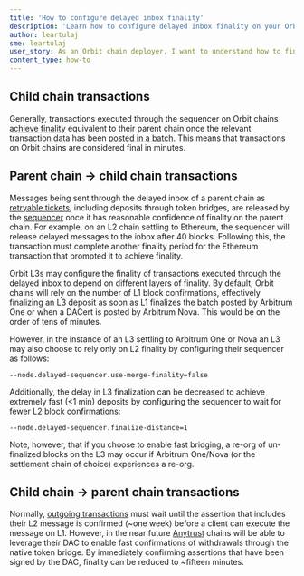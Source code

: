 ```yaml
---
title: 'How to configure delayed inbox finality'
description: 'Learn how to configure delayed inbox finality on your Orbit chain.'
author: leartulaj
sme: leartulaj
user_story: As an Orbit chain deployer, I want to understand how to fine-tune parameters associated with delayed inbox finality on my Orbit chain.
content_type: how-to
---
```


## Child chain transactions

Generally, transactions executed through the sequencer on Orbit chains [achieve finality](/how-arbitrum-works/02-transaction-lifecycle.mdx) equivalent to their parent chain once the relevant transaction data has been [posted in a batch](/how-arbitrum-works/05-validation-and-proving/02-rollup-protocol.mdx). This means that transactions on Orbit chains are considered final in minutes.

## Parent chain → child chain transactions

Messages being sent through the delayed inbox of a parent chain as [retryable tickets](/how-arbitrum-works/10-l1-to-l2-messaging.mdx#retryable-tickets), including deposits through token bridges, are released by the [sequencer](/how-arbitrum-works/03-sequencer.mdx) once it has reasonable confidence of finality on the parent chain. For example, on an L2 chain settling to Ethereum, the sequencer will release delayed messages to the inbox after 40 blocks. Following this, the transaction must complete another finality period for the Ethereum transaction that prompted it to achieve finality.

Orbit L3s may configure the finality of transactions executed through the delayed inbox to depend on different layers of finality. By default, Orbit chains will rely on the number of L1 block confirmations, effectively finalizing an L3 deposit as soon as L1 finalizes the batch posted by <a data-quicklook-from="arbitrum-one">Arbitrum One</a> or when a <a data-quicklook-from="data-availability-certificate">DACert</a> is posted by <a data-quicklook-from="arbitrum-nova">Arbitrum Nova</a>. This would be on the order of tens of minutes.

However, in the instance of an L3 settling to Arbitrum One or Nova an L3 may also choose to rely only on L2 finality by configuring their sequencer as follows:

```
--node.delayed-sequencer.use-merge-finality=false
```

Additionally, the delay in L3 finalization can be decreased to achieve extremely fast (\<1 min) deposits by configuring the sequencer to wait for fewer L2 block confirmations:

```
--node.delayed-sequencer.finalize-distance=1
```

Note, however, that if you choose to enable fast bridging, a re-org of un-finalized blocks on the L3 may occur if Arbitrum One/Nova (or the settlement chain of choice) experiences a re-org.

## Child chain → parent chain transactions

Normally, [outgoing transactions](/how-arbitrum-works/11-l2-to-l1-messaging.mdx) must wait until the assertion that includes their L2 message is confirmed (~one week) before a client can execute the message on L1. However, in the near future [Anytrust](/how-arbitrum-works/08-anytrust-protocol.mdx) chains will be able to leverage their DAC to enable fast confirmations of withdrawals through the native token bridge. By immediately confirming assertions that have been signed by the DAC, finality can be reduced to ~fifteen minutes.
